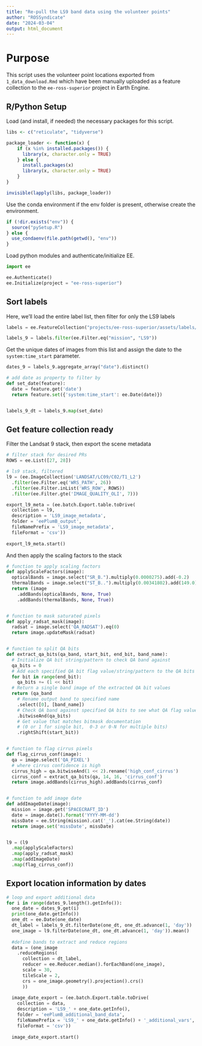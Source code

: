 ```yaml
---
title: "Re-pull the LS9 band data using the volunteer points"
author: "ROSSyndicate"
date: "2024-03-04"
output: html_document
---
```


# Purpose

This script uses the volunteer point locations exported from `1_data_download.Rmd` which have been manually uploaded as a feature collection to the `ee-ross-superior` project in Earth Engine.

## R/Python Setup

Load (and install, if needed) the necessary packages for this script.

```r
libs <- c("reticulate", "tidyverse")

package_loader <- function(x) {
    if (x %in% installed.packages()) {
      library(x, character.only = TRUE)
    } else {
      install.packages(x)
      library(x, character.only = TRUE)
    }
}

invisible(lapply(libs, package_loader))
```

Use the conda environment if the env folder is present, otherwise create the environment.

```r
if (!dir.exists("env")) {
  source("pySetup.R")
} else {
  use_condaenv(file.path(getwd(), "env"))
}
```

Load python modules and authenticate/initialize EE.

```python
import ee

ee.Authenticate()
ee.Initialize(project = "ee-ross-superior")
```

## Sort labels

Here, we'll load the entire label list, then filter for only the LS9 labels

```python
labels = ee.FeatureCollection("projects/ee-ross-superior/assets/labels/collated_label_data_v2023-07-20")

labels_9 = labels.filter(ee.Filter.eq("mission", "LS9"))
```

Get the unique dates of images from this list and assign the date to the `system:time_start` parameter.

```python
dates_9 = labels_9.aggregate_array("date").distinct()

# add date as property to filter by
def set_date(feature):
  date = feature.get('date')
  return feature.set({'system:time_start': ee.Date(date)})


labels_9_dt = labels_9.map(set_date)
```

## Get feature collection ready

Filter the Landsat 9 stack, then export the scene metadata

```python
# filter stack for desired PRs
ROWS = ee.List([27, 28])

# ls9 stack, filtered
l9 = (ee.ImageCollection('LANDSAT/LC09/C02/T1_L2')
  .filter(ee.Filter.eq('WRS_PATH', 26))
  .filter(ee.Filter.inList('WRS_ROW', ROWS))
  .filter(ee.Filter.gte('IMAGE_QUALITY_OLI', 7)))

export_l9_meta = (ee.batch.Export.table.toDrive(
  collection = l9,
  description = 'LS9_image_metadata',
  folder = 'eePlumB_output',
  fileNamePrefix = 'LS9_image_metadata',
  fileFormat = 'csv'))
  
export_l9_meta.start()

```

And then apply the scaling factors to the stack

```python
# function to apply scaling factors
def applyScaleFactors(image):
  opticalBands = image.select("SR_B.").multiply(0.0000275).add(-0.2)
  thermalBands = image.select("ST_B..").multiply(0.00341802).add(149.0)
  return (image
    .addBands(opticalBands, None, True)
    .addBands(thermalBands, None, True))


# function to mask saturated pixels
def apply_radsat_mask(image):
  radsat = image.select('QA_RADSAT').eq(0)
  return image.updateMask(radsat)


# function to split QA bits
def extract_qa_bits(qa_band, start_bit, end_bit, band_name):
  # Initialize QA bit string/pattern to check QA band against
  qa_bits = 0
  # Add each specified QA bit flag value/string/pattern to the QA bits to check/extract
  for bit in range(end_bit):
    qa_bits += (1 << bit)
  # Return a single band image of the extracted QA bit values
  return (qa_band
    # Rename output band to specified name
    .select([0], [band_name])
    # Check QA band against specified QA bits to see what QA flag values are set
    .bitwiseAnd(qa_bits)
    # Get value that matches bitmask documentation
    # (0 or 1 for single bit,  0-3 or 0-N for multiple bits)
    .rightShift(start_bit))


# function to flag cirrus pixels
def flag_cirrus_conf(image):
  qa = image.select('QA_PIXEL')
  # where cirrus confidence is high
  cirrus_high = qa.bitwiseAnd(1 << 2).rename('high_conf_cirrus')
  cirrus_conf = extract_qa_bits(qa, 14, 16, 'cirrus_conf')
  return image.addBands(cirrus_high).addBands(cirrus_conf)


# function to add image date
def addImageDate(image):
  mission = image.get('SPACECRAFT_ID')
  date = image.date().format('YYYY-MM-dd')
  missDate = ee.String(mission).cat('_').cat(ee.String(date))
  return image.set('missDate', missDate)


l9 = (l9
  .map(applyScaleFactors)
  .map(apply_radsat_mask)
  .map(addImageDate)
  .map(flag_cirrus_conf))

```

## Export location information by dates

```python
# loop and export additional data
for i in range(dates_9.length().getInfo()):
  one_date = dates_9.get(i)
  print(one_date.getInfo())
  one_dt = ee.Date(one_date)
  dt_label = labels_9_dt.filterDate(one_dt, one_dt.advance(1, 'day'))
  one_image = l9.filterDate(one_dt, one_dt.advance(1, 'day')).mean()
  
  #define bands to extract and reduce regions
  data = (one_image
    .reduceRegions(
      collection = dt_label,
      reducer = ee.Reducer.median().forEachBand(one_image),
      scale = 30,
      tileScale = 2,
      crs = one_image.geometry().projection().crs()
      ))
  
  image_date_export = (ee.batch.Export.table.toDrive(
    collection = data,
    description = 'LS9_' + one_date.getInfo(),
    folder = 'eePlumB_additional_band_data',
    fileNamePrefix = 'LS9_' + one_date.getInfo() + '_additional_vars',
    fileFormat = 'csv'))
    
  image_date_export.start()

```
